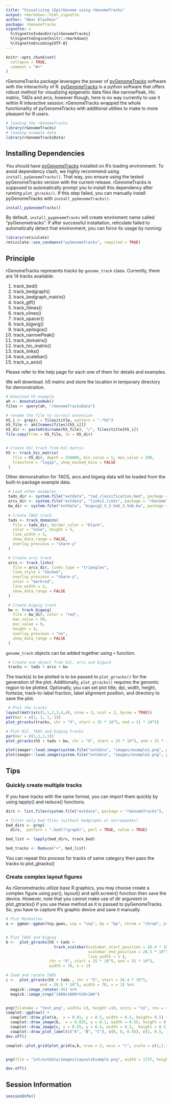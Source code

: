 ```yaml
---
title: "Visualizing (Epi)Genome using rGenomeTracks"
output: rmarkdown::html_vignette
author: "Omar Elashkar"
package: rGenomeTracks
vignette: >
  %\VignetteIndexEntry{rGenomeTracks}
  %\VignetteEngine{knitr::rmarkdown}
  %\VignetteEncoding{UTF-8}
---
```


```r
knitr::opts_chunk$set(
  collapse = TRUE,
  comment = "#>"
)
```
rGenomeTracks package leverages the power of [pyGenomeTracks](https://github.com/deeptools/pyGenomeTracks) software
with the interactivity of R.
[pyGenomeTracks](https://github.com/deeptools/pyGenomeTracks) is a python software
that offers robust method for visualizing
epigenetic data files like narrowPeak, Hic matrix, TADs and arcs, however though,
here is no way currently to use it within R interactive session.
rGenomeTracks wrapped the whole functionality of pyGenomeTracks with additional utilites
to make to more pleasant for R users.

```r
# loading the rGenomeTracks
library(rGenomeTracks)
# loading example data
library(rGenomeTracksData)
```


## Installing Dependencies
You should have [pyGenomeTracks](https://github.com/deeptools/pyGenomeTracks) installed on R's loading environment. 
To avoid dependency clash, we highly recommend using `install_pyGenomeTracks()`. That way, you ensure using the tested pyGenomeTracks version with the current release.  rGenomeTracks is supposed to automatically prompt you to install this dependency after running `plot_gtracks()`. If this step failed, you can manually install pyGenomeTracks with `install_pyGenomeTracks()`. 


```r
install_pyGenomeTracks()
```
By default, `install_pygenomeTracks` will create enviroment name called "pyGenometracks". If after successful installation, reticulate failed to automatically detect that environment, you can force its usage by running:

```r
library(reticulate)
reticulate::use_condaenv("pyGenomeTracks", required = TRUE)
```

## Principle
rGenomeTracks represents tracks by `genome_track` class. Currently, there are 14 tracks available:

1. track_bed()
2. track_bedgraph()
3. track_bedgraph_matrix()
4. track_gtf()
5. track_hlines()
6. track_vlines()
7. track_spacer()
8. track_bigwig()
9. track_epilogos()
10. track_narrowPeak()
11. track_domains()
12. track_hic_matrix()
13. track_links()
14. track_scalebar()
15. track_x_axis()

Please refer to the help page for each one of them for details and examples.

We will download .h5 matrix and store the location in temporary directory for demonstration.
```r
# Download h5 example
ah <- AnnotationHub()
files <- query(ah, "rGenomeTracksData")

# rename the file to correct extension
h5_i <- grep(x = files$title, pattern = ".*h5")
h5_file <- ah[[names(files)[h5_i]]]
h5_dir <- paste0(dirname(h5_file), "/", files$title[h5_i])
file.copy(from = h5_file, to = h5_dir)


# Create HiC track from HiC matrix
h5 <- track_hic_matrix(
   file = h5_dir, depth = 250000, min_value = 5, max_value = 200,
   transform = "log1p", show_masked_bins = FALSE
 )

```

Other demonstration for TADS, arcs and bigwig data will be loaded from the built-in package example data.

```r
 # Load other examples
 tads_dir <- system.file("extdata", "tad_classification.bed", package = "rGenomeTracks")
 arcs_dir <- system.file("extdata", "links2.links", package = "rGenomeTracks")
 bw_dir <- system.file("extdata", "bigwig2_X_2.5e6_3.5e6.bw", package = "rGenomeTracks")
 
 # Create TADS track
 tads <- track_domains(
   file = tads_dir, border_color = "black",
   color = "none", height = 5,
   line_width = 5,
   show_data_range = FALSE,
   overlay_previous = "share-y"
 )

 # Create arcs track
 arcs <- track_links(
   file = arcs_dir, links_type = "triangles",
   line_style = "dashed",
   overlay_previous = "share-y",
   color = "darkred",
   line_width = 3,
   show_data_range = FALSE
 )

 # Create bigwig track
 bw <- track_bigwig(
   file = bw_dir, color = "red",
   max_value = 50,
   min_value = 0,
   height = 4,
   overlay_previous = "no",
   show_data_range = FALSE
 )

```



`genome_track` objects can be added together using `+` function. 
 
```r
 # Create one object from HiC, arcs and bigwid
 tracks <- tads + arcs + bw
```


The track(s) to be plotted is to be passed to `plot_gtracks()` for the generation of the plot.
Additionally, `plot_gtracks()` requires the genomic region to be plotted. Optionally, you can set plot title, dpi, width, height, fontsize, track-to-label fraction, label alignment position, and directory to save the plot.
 
```r
 # Plot the tracks
layout(matrix(c(1,1,2,3,4,4), nrow = 3, ncol = 2, byrow = TRUE))
par(mar = c(1, 1, 1, 1)) 
plot_gtracks(tracks, chr = "X", start = 25 * 10^5, end = 31 * 10^5)

# Plot HiC, TADS and bigwig tracks
par(mar = c(1,1,1,1))
plot_gtracks(h5 + tads + bw, chr = "X", start = 25 * 10^5, end = 31 * 10^5)
```

```r
plot(imager::load.image(system.file("extdata", "images/example1.png", package = "rGenomeTracks")), axes = FALSE)
plot(imager::load.image(system.file("extdata", "images/example2.png", package = "rGenomeTracks")), axes = FALSE)
```

## Tips 
### Quickly create multiple tracks 
If you have tracks with the same format, you can import them quickly by using lapply() and reduce() functions. 
```r
dirs <- list.files(system.file("extdata", package = "rGenomeTracks"), full.names = TRUE)

# filter only bed files (without bedgraphs or narrowpeaks)
bed_dirs <- grep(
  dirs,  pattern = ".bed(?!graph)", perl = TRUE, value = TRUE)

bed_list <- lapply(bed_dirs, track_bed)

bed_tracks <- Reduce("+", bed_list)
```
You can repeat this process for tracks of same category then pass the tracks to plot_gtracks()

### Create complex layout figures 
As rGenometracks utilize base R graphics, you may choose create a complex figure using par(), layout() and split.screen() function 
then save the device. However, note that you cannot make use of dir argument in plot_gtracks() 
if you use these method as it is passed to pyGenomeTracks. So, you have to capture R's graphic device and save it manually.

```r
# Plot Manhattan
a <- ggman::ggman(toy.gwas, snp = "snp", bp = "bp", chrom = "chrom", pvalue = "pvalue", title = "")


# Plot TADS and bigwig
b <-  plot_gtracks(h5 + tads +
                     track_scalebar(scalebar_start_position = 26.4 * 10^5,
                                    scalebar_end_position = 28.5 * 10^5,
                                    line_width = 1 ),
                   chr = "X", start = 25 * 10^5, end = 31 * 10^5, 
                   width = 70, x = 1)

# Zoom and rotate TADS
c <-  plot_gtracks(h5 + tads , chr = "X", start = 26.4 * 10^5, 
               end = 28.5 * 10^5, width = 70, x = 1) %>%
  magick::image_rotate(-45) %>%
  magick::image_crop("1000x1000+530+280") 


png(filename = "test.png", width= 13, height =10, units = "in", res = 400 )
cowplot::ggdraw() + 
  cowplot::draw_plot(a,  x = 0.01, y = 0.5, width = 0.5, height= 0.5) +
  cowplot::draw_image(b,  x = 0.025, y = 0.1, width = 0.55, height = 0.5)+
  cowplot::draw_image(c, x = 0.55, y = 0.4, width = 0.5,  height = 0.5) + 
  cowplot::draw_plot_label(c("A", "B", "C"), c(0, 0, 0.55), c(1, 0.5, 1), size = 15)
dev.off()

cowplot::plot_grid(plot_grid(a,b, nrow = 2, axis = "r", scale = c(1,1.1), labels = c("A", "B")), c, rel_heights = c(1.5, 1), align = "hv",  axis = "bt", scale = 0.9,  labels = c("", "C"))



```

```r
png(file = "int/extdata/images/LayoutsExample.png", width = 1727, height = 622, units = "px")

dev.off()
```

## Session Information 
```r
sessionInfo()
```
